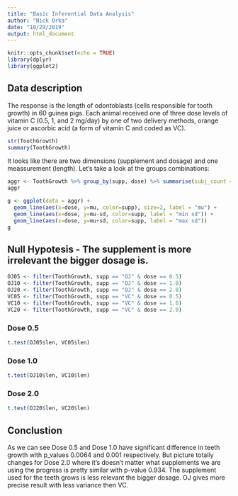 ```yaml
---
title: "Basic Inferential Data Analysis"
author: "Nick Orka"
date: "10/29/2019"
output: html_document
---
```


```r
knitr::opts_chunk$set(echo = TRUE)
library(dplyr)
library(ggplot2)
```
## Data description
The response is the length of odontoblasts (cells responsible for tooth growth) in 60 guinea pigs. Each animal received one of three dose levels of vitamin C (0.5, 1, and 2 mg/day) by one of two delivery methods, orange juice or ascorbic acid (a form of vitamin C and coded as VC).

```r
str(ToothGrowth)
summary(ToothGrowth)
```
It looks like there are two dimensions (supplement and dosage) and one meassurement (length). Let's take a look at the groups combinations:
```r
aggr <- ToothGrowth %>% group_by(supp, dose) %>% summarise(subj_count = n(), mu = mean(len, na.rm = TRUE), sd = sd(len, na.rm = TRUE))
aggr
```
```r
g <- ggplot(data = aggr) +
  geom_line(aes(x=dose, y=mu, color=supp), size=2, label = "mu") +
  geom_line(aes(x=dose, y=mu-sd, color=supp, label = "min sd")) +
  geom_line(aes(x=dose, y=mu+sd, color=supp, label = "max sd")) 
g
```

## Null Hypotesis - The supplement is more irrelevant the bigger dosage is.

```r
OJ05 <- filter(ToothGrowth, supp == "OJ" & dose == 0.5)
OJ10 <- filter(ToothGrowth, supp == "OJ" & dose == 1.0)
OJ20 <- filter(ToothGrowth, supp == "OJ" & dose == 2.0)
VC05 <- filter(ToothGrowth, supp == "VC" & dose == 0.5)
VC10 <- filter(ToothGrowth, supp == "VC" & dose == 1.0)
VC20 <- filter(ToothGrowth, supp == "VC" & dose == 2.0)
```

### Dose 0.5

```r
t.test(OJ05$len, VC05$len)
```

### Dose 1.0

```r
t.test(OJ10$len, VC10$len)
```

### Dose 2.0

```r
t.test(OJ20$len, VC20$len)
```

## Conclustion

As we can see Dose 0.5 and Dose 1.0 have significant difference in teeth growth with p_values 0.0064 and 0.001 respectively. But picture totally changes for Dose 2.0 where it’s doesn’t matter what supplements we are using the progress is pretty similar with p-value 0.934. The supplement used for the teeth grows is less relevant the bigger dosage. OJ gives more precise result with less variance then VC.
